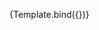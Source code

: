 
<Meta
  title="Components/Content Feed"
  component={ContentFeed}
/>


<Canvas>
  <Story
    name="Content Feed"
    args={{
      feed: []
    }}
  >
    {Template.bind({})}
  </Story>
</Canvas>
